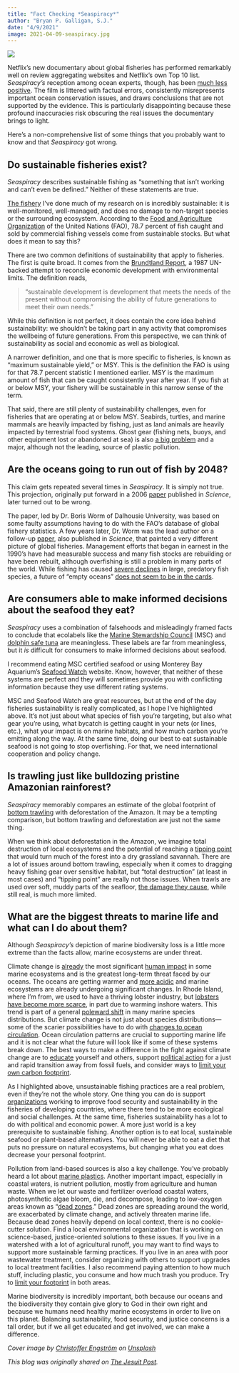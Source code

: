 ```yaml
---
title: "Fact Checking *Seaspiracy*"
author: "Bryan P. Galligan, S.J."
date: "4/9/2021"
image: 2021-04-09-seaspiracy.jpg
---
```


![](2021-04-09-seaspiracy.jpg)

Netflix's new documentary about global fisheries has performed remarkably well on review aggregating websites and Netflix’s own Top 10 list. *Seaspiracy's* reception among ocean experts, though, has been [much less positive](https://sustainablefisheries-uw.org/science-of-seaspiracy/). The film is littered with factual errors, consistently misrepresents important ocean conservation issues, and draws conclusions that are not supported by the evidence. This is particularly disappointing because these profound inaccuracies risk obscuring the real issues the documentary brings to light.

Here’s a non-comprehensive list of some things that you probably want to know and that *Seaspiracy* got wrong.

## Do sustainable fisheries exist?

*Seaspiracy* describes sustainable fishing as “something that isn’t working and can’t even be defined.” Neither of these statements are true.

[The fishery](https://www.nytimes.com/2020/03/27/dining/clams-quahogs-coronavirus.html) I’ve done much of my research on is incredibly sustainable: it is well-monitored, well-managed, and does no damage to non-target species or the surrounding ecosystem. According to the [Food and Agriculture Organization](http://www.fao.org/documents/card/en/c/ca9229en/) of the United Nations (FAO), 78.7 percent of fish caught and sold by commercial fishing vessels come from sustainable stocks. But what does it mean to say this?

There are two common definitions of sustainability that apply to fisheries. The first is quite broad. It comes from the [Brundtland Report](https://sustainabledevelopment.un.org/content/documents/5987our-common-future.pdf), a 1987 UN-backed attempt to reconcile economic development with environmental limits. The definition reads,

>“sustainable development is development that meets the needs of the present without compromising the ability of future generations to meet their own needs.”

While this definition is not perfect, it does contain the core idea behind sustainability: we shouldn’t be taking part in any activity that compromises the wellbeing of future generations. From this perspective, we can think of sustainability as social and economic as well as biological.

A narrower definition, and one that is more specific to fisheries, is known as “maximum sustainable yield,” or MSY. This is the definition the FAO is using for that 78.7 percent statistic I mentioned earlier. MSY is the maximum amount of fish that can be caught consistently year after year. If you fish at or below MSY, your fishery will be sustainable in this narrow sense of the term.

That said, there are still plenty of sustainability challenges, even for fisheries that are operating at or below MSY. Seabirds, turtles, and marine mammals are heavily impacted by fishing, just as land animals are heavily impacted by terrestrial food systems. Ghost gear (fishing nets, buoys, and other equipment lost or abandoned at sea) is also [a big problem](https://ourworldindata.org/plastic-pollution#how-much-of-ocean-plastics-come-from-land-and-marine-sources) and a major, although not the leading, source of plastic pollution.

## Are the oceans going to run out of fish by 2048?

This claim gets repeated several times in *Seaspiracy*. It is simply not true. This projection, originally put forward in a 2006 [paper](https://science.sciencemag.org/content/314/5800/787) published in *Science*, later turned out to be wrong.

The paper, led by Dr. Boris Worm of Dalhousie University, was based on some faulty assumptions having to do with the FAO’s database of global fishery statistics. A few years later, Dr. Worm was the lead author on a follow-up [paper](https://science.sciencemag.org/content/325/5940/578), also published in *Science*, that painted a very different picture of global fisheries. Management efforts that began in earnest in the 1990’s have had measurable success and many fish stocks are rebuilding or have been rebuilt, although overfishing is still a problem in many parts of the world. While fishing has caused [severe declines](https://www.nature.com/articles/s41586-020-03173-9) in large, predatory fish species, a future of “empty oceans” [does not seem to be in the cards](https://www.int-res.com/abstracts/meps/v512/p155-166/).

## Are consumers able to make informed decisions about the seafood they eat?

*Seaspiracy* uses a combination of falsehoods and misleadingly framed facts to conclude that ecolabels like the [Marine Stewardship Council](https://www.msc.org/) (MSC) and [dolphin safe tuna](https://www.fisheries.noaa.gov/national/marine-mammal-protection/dolphin-safe) are meaningless. These labels are far from meaningless, but it *is* difficult for consumers to make informed decisions about seafood.

I recommend eating MSC certified seafood or using Monterey Bay Aquarium’s [Seafood Watch](https://www.seafoodwatch.org/) website. Know, however, that neither of these systems are perfect and they will sometimes provide you with conflicting information because they use different rating systems.

MSC and Seafood Watch are great resources, but at the end of the day fisheries sustainability is really complicated, as I hope I’ve highlighted above. It’s not just about what species of fish you’re targeting, but also what gear you’re using, what bycatch is getting caught in your nets (or lines, etc.), what your impact is on marine habitats, and how much carbon you’re emitting along the way. At the same time, doing our best to eat sustainable seafood is not going to stop overfishing. For that, we need international cooperation and policy change.

## Is trawling just like bulldozing pristine Amazonian rainforest?

*Seaspiracy* memorably compares an estimate of the global footprint of [bottom trawling](https://www.youtube.com/watch?v=ZRAsTDN5fYY) with deforestation of the Amazon. It may be a tempting comparison, but bottom trawling and deforestation are just not the same thing.

When we think about deforestation in the Amazon, we imagine total destruction of local ecosystems and the potential of reaching a [tipping point](https://www.nature.com/articles/d41586-020-00508-4) that would turn much of the forest into a dry grassland savannah. There are a lot of issues around bottom trawling, especially when it comes to dragging heavy fishing gear over sensitive habitat, but “total destruction” (at least in most cases) and “tipping point” are really not those issues. When trawls are used over soft, muddy parts of the seafloor, [the damage they cause](https://www.pnas.org/content/114/31/8301.short), while still real, is much more limited.

## What are the biggest threats to marine life and what can I do about them?

Although *Seaspiracy’s* depiction of marine biodiversity loss is a little more extreme than the facts allow, marine ecosystems are under threat.

Climate change is [already](https://doi.org/10.1371/journal.pone.0082898) the most significant [human impact](http://ohi-science.nceas.ucsb.edu/visualizing_human_impacts/) in some marine ecosystems and is the greatest long-term threat faced by our oceans. The oceans are getting warmer and [more acidic](https://www.noaa.gov/education/resource-collections/ocean-coasts/ocean-acidification) and marine ecosystems are already undergoing significant changes. In Rhode Island, where I’m from, we used to have a thriving lobster industry, but [lobsters have become more scarce](https://doi.org/10.1093/icesjms/fsv093), in part due to warming inshore waters. This trend is part of a general [poleward shift](https://science.sciencemag.org/content/341/6151/1239) in many marine species distributions. But climate change is not just about species distributions—some of the scarier possibilities have to do with [changes to ocean circulation](https://www.nytimes.com/interactive/2021/03/02/climate/atlantic-ocean-climate-change.html). Ocean circulation patterns are crucial to supporting marine life and it is not clear what the future will look like if some of these systems break down. The best ways to make a difference in the fight against climate change are to [educate](https://www.allwecansave.earth/anthology) yourself and others, support [political action](https://350.org/) for a just and rapid transition away from fossil fuels, and consider ways to [limit your own carbon footprint](https://blogs.ei.columbia.edu/2018/12/27/35-ways-reduce-carbon-footprint/).

As I highlighted above, unsustainable fishing practices are a real problem, even if they’re not the whole story. One thing you can do is support [organizations](https://www.worldfishcenter.org/) working to improve food security and sustainability in the fisheries of developing countries, where there tend to be more ecological and social challenges. At the same time, fisheries sustainability has a lot to do with political and economic power. A more just world is a key prerequisite to sustainable fishing. Another option is to eat local, sustainable seafood or plant-based alternatives. You will never be able to eat a diet that puts no pressure on natural ecosystems, but changing what you eat does decrease your personal footprint.

Pollution from land-based sources is also a key challenge. You’ve probably heard a lot about [marine plastics](https://www.iucn.org/resources/issues-briefs/marine-plastics). Another important impact, especially in coastal waters, is nutrient pollution, mostly from agriculture and human waste. When we let our waste and fertilizer overload coastal waters, photosynthetic algae bloom, die, and decompose, leading to low-oxygen areas known as “[dead zones](https://science.sciencemag.org/content/321/5891/926).” Dead zones are spreading around the world, are exacerbated by climate change, and actively threaten marine life. Because dead zones heavily depend on local context, there is no cookie-cutter solution. Find a local environmental organization that is working on science-based, justice-oriented solutions to these issues. If you live in a watershed with a lot of agricultural runoff, you may want to find ways to support more sustainable farming practices. If you live in an area with poor wastewater treatment, consider organizing with others to support upgrades to local treatment facilities. I also recommend paying attention to how much stuff, including plastic, you consume and how much trash you produce. Try to [limit your footprint](https://www.nature.org/en-us/about-us/where-we-work/united-states/delaware/stories-in-delaware/delaware-eight-ways-to-reduce-waste/) in both areas.

Marine biodiversity is incredibly important, both because our oceans and the biodiversity they contain give glory to God in their own right and because we humans need healthy marine ecosystems in order to live on this planet. Balancing sustainability, food security, and justice concerns is a tall order, but if we all get educated and get involved, we can make a difference.

*Cover image by [Christoffer Engström](https://unsplash.com/@christoffere?utm_source=unsplash&utm_medium=referral&utm_content=creditCopyText) on [Unsplash](https://unsplash.com/s/photos/water?utm_source=unsplash&utm_medium=referral&utm_content=creditCopyText)*

*This blog was originally shared on [The Jesuit Post](https://thejesuitpost.org/2021/04/fact-checking-netflixs-seaspiracy/).*





